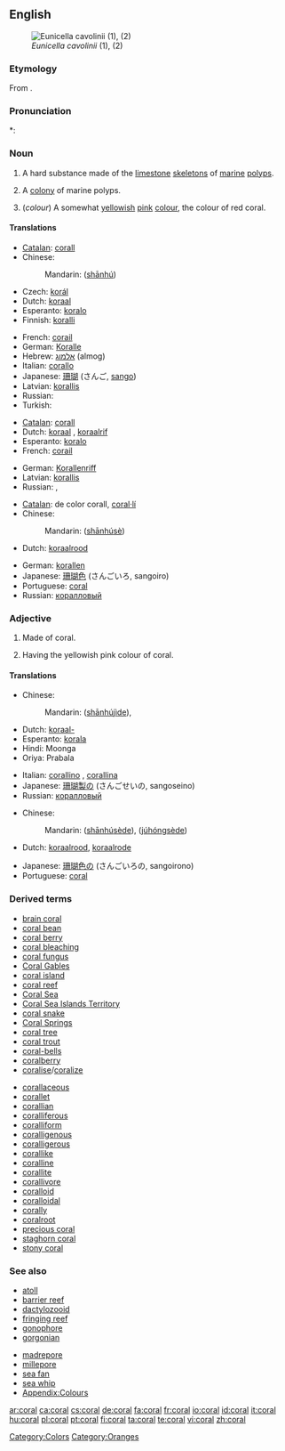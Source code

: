 {{wikipedia}}
{{also|Coral}}
==English==
[[Image:Eunicella cavolinii.jpg|thumb|''Eunicella cavolinii'' (1), (2)]]

===Etymology===
From {{etyl|grc}} {{term|κοράλλιον|sc=Grek|tr=korallion||coral}}.

===Pronunciation===
*: {{rhymes|ɒrəl}}

===Noun===
{{en-noun|s|or|-}}

# {{uncountable}} A hard substance made of the [[limestone]] [[skeleton]]s of [[marine]] [[polyp]]s.
# {{countable}} A [[colony]] of marine polyps.
# {{countable}} (''colour'') A somewhat [[yellowish]] [[pink]] [[colour]], the colour of red coral.
#: {{colour panel|FF7F50}}

====Translations====
{{trans-top|substance}}
* [[Catalan]]: [[corall]] {{m}}
* Chinese:
*: Mandarin: {{zh-ts|珊瑚|珊瑚}} ([[shān]][[hú]])
* Czech: [[korál]] {{m}}
* Dutch: [[koraal]] {{n}}
* Esperanto: [[koralo]]
* Finnish: [[koralli]]
{{trans-mid}}
* French: [[corail]] {{m}}
* German: [[Koralle]] {{f}}
* Hebrew: [[אלמוג]] (almog) {{m}}
* Italian: [[corallo]] {{m}}
* Japanese: [[珊瑚]] (さんご, [[sango]])
* Latvian: [[korallis]] {{m}}
* Russian: {{t|ru|коралл|m|sc=Cyrl|tr=koráll}}
* Turkish: {{t+|tr|mercan}}
{{trans-bottom}}

{{trans-top|colony}}
* [[Catalan]]: [[corall]] {{m}}
* Dutch: [[koraal]] {{n}}, [[koraalrif]] {{n}}
* Esperanto: [[koralo]]
* French: [[corail]] {{m}}
{{trans-mid}}
* German: [[Korallenriff]] {{n}}
* Latvian: [[korallis]] {{m}}
* Russian: {{t|ru|коралл|m|sc=Cyrl|tr=koráll}}, {{t|ru|коралловый риф|m|sc=Cyrl|tr=korállovyj rif}}
{{trans-bottom}}

{{trans-top|colour}}
* [[Catalan]]: de color corall, [[coral·lí]]
* Chinese:
*: Mandarin: {{zh-ts|[[珊瑚]]色|[[珊瑚]]色}} ([[shān]][[hú]][[sè]])
* Dutch: [[koraalrood]] {{n}}
{{trans-mid}}
* German: [[korallen]]
* Japanese: [[珊瑚色]] (さんごいろ, sangoiro)
* Portuguese: [[#Portuguese|coral]] {{m}}
* Russian: [[коралловый]]
{{trans-bottom}}

===Adjective===
{{en-adj|-}}

# Made of coral.
# {{color}} Having the yellowish pink colour of coral.

====Translations====
{{trans-top|made of coral}}
* Chinese:
*: Mandarin: {{zh-ts|[[珊瑚]][[製]]的|[[珊瑚]][[制]]的}} ([[shān]][[hú]][[jì]][[de]]),
* Dutch: [[koraal-]]
* Esperanto: [[korala]]
* Hindi: Moonga
* Oriya: Prabala
{{trans-mid}}
* Italian: [[corallino]] {{m}}, [[corallina]] {{f}}
* Japanese: [[珊瑚製の]] (さんごせいの, sangoseino)
* Russian: [[коралловый]]
{{trans-bottom}}

{{trans-top|having the yellowish pink colour of coral}}
* Chinese:
*: Mandarin: {{zh-ts|[[珊瑚]][[色]]的|[[珊瑚]][[色]]的}} ([[shān]][[hú]][[sè]][[de]]), {{zh-ts|[[橘]][[紅]][[色]]的||[[橘]][[红]][[色]]的}} ([[jú]][[hóng]][[sè]][[de]])
* Dutch: [[koraalrood]], [[koraalrode]]
{{trans-mid}}
* Japanese: [[珊瑚色の]] (さんごいろの, sangoirono)
* Portuguese: [[#Portuguese|coral]]
{{trans-bottom}}

===Derived terms===
{{rel-top}}
* [[brain coral]]
* [[coral bean]]
* [[coral berry]]
* [[coral bleaching]]
* [[coral fungus]]
* [[Coral Gables]]
* [[coral island]]
* [[coral reef]]
* [[Coral Sea]]
* [[Coral Sea Islands Territory]]
* [[coral snake]]
* [[Coral Springs]]
* [[coral tree]]
* [[coral trout]]
* [[coral-bells]]
* [[coralberry]]
* [[coralise]]/[[coralize]]
{{rel-mid}}
* [[corallaceous]]
* [[corallet]]
* [[corallian]]
* [[coralliferous]]
* [[coralliform ]]
* [[coralligenous]]
* [[coralligerous]]
* [[corallike]]
* [[coralline]]
* [[corallite]]
* [[corallivore]]
* [[coralloid]]
* [[coralloidal]]
* [[corally]]
* [[coralroot]]
* [[precious coral]]
* [[staghorn coral]]
* [[stony coral]]
{{rel-bottom}}

===See also===
{{top2}}
* [[atoll]]
* [[barrier reef]]
* [[dactylozooid]]
* [[fringing reef]]
* [[gonophore]]
* [[gorgonian]]
{{mid2}}
* [[madrepore]]
* [[millepore]]
* [[sea fan]]
* [[sea whip]]
* [[Appendix:Colours]]
{{bottom2}}

[[Category:Colors]]
[[Category:Oranges]]

[[ar:coral]]
[[ca:coral]]
[[cs:coral]]
[[de:coral]]
[[fa:coral]]
[[fr:coral]]
[[io:coral]]
[[id:coral]]
[[it:coral]]
[[hu:coral]]
[[pl:coral]]
[[pt:coral]]
[[fi:coral]]
[[ta:coral]]
[[te:coral]]
[[vi:coral]]
[[zh:coral]]